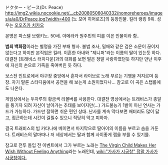 ドクター・ピース(Dr. Peace)
http://img2.wikia.nocookie.net/__cb20080506040332/nomoreheroes/images/a/a0/DrPeace.jpg?width=400
[노 모어 히어로즈]의 등장인물. 킬러 랭킹 9위. 성우는 [[오오츠카 치카오]]

본명은 파스텔 브랭키노. 50세. 아메라카 원주민의 피를 이은 인물이라 함..

'''범죄 백화점'''이라는 별명을 가진 부패 형사. 불법 조사, 밀매와 같은 검은 소문이 끊이지 않는다고 하지만 본직업은 킬러. 이혼한 아내와 "제니퍼"라는 이름의 딸이 있는듯 하다. 대결전 [트래비스 터치다운]과의 대화를 보면 딸은 정말 사랑하였던듯 하지만 만난 이후에 자신의 손으로 가족을 죽여버린 듯 하다.

보스전 인트로에서 야구장 중앙에서 혼자서 라이브로 노래 부르는 기행을 저지르며 등장.
자기 말론 스타디움에서 공연을 해 보는게 소원이었다나... 참고로 이 곡은 스탭롤에도 나온다.

게임상에서는 두자루의 황금색 리볼버를 사용한다. 대결전 영상에서는 트래비스가 총알을 튕기자 되려 자신이 날아가는 추태를 보이지만(...) 가드불능기 1발이 아닌 연사는 가드가 가능하다. 가드만 잘하면 쉬운 편인 상대.
난사를 계속 막다보면 배터리도 많이 닳고, 접근하는데 시간이 걸릴수 있으니 적당히 막고 피하자.

결국 트래비스의 빔 카타나에 베이면서 마지막으로 딸아이의 이름을 부르고 숨을 거둔다. 트래비스의 말마따나 저 세상에서는 딸과 함께 사이좋게 랩을 부를 수 있기를.

참고로 전투 돌입 전 이벤트에서 그가 부르는 노래는 [http://www.youtube.com/watch?v=Y35Q7xXmTUQ The Virgin Child Makes Her Wish Without Feeling Anything]라는 노래인데, [[wiki:"가사가 시궁창" 정말 가사가 시궁창이다.]]
